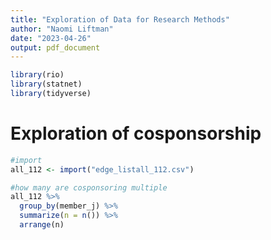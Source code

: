 ```yaml
---
title: "Exploration of Data for Research Methods"
author: "Naomi Liftman"
date: "2023-04-26"
output: pdf_document
---
```

```r
library(rio)
library(statnet)
library(tidyverse)
```

# Exploration of cosponsorship
```r
#import
all_112 <- import("edge_listall_112.csv")

#how many are cosponsoring multiple
all_112 %>% 
  group_by(member_j) %>% 
  summarize(n = n()) %>% 
  arrange(n)
```

